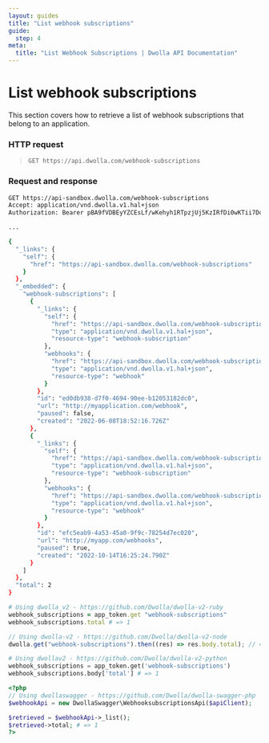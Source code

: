 ```yaml
---
layout: guides
title: "List webhook subscriptions"
guide:
  step: 4
meta:
  title: "List Webhook Subscriptions | Dwolla API Documentation"
---
```


# List webhook subscriptions

This section covers how to retrieve a list of webhook subscriptions that belong to an application.

### HTTP request

> `GET https://api.dwolla.com/webhook-subscriptions`

### Request and response

```bash
GET https://api-sandbox.dwolla.com/webhook-subscriptions
Accept: application/vnd.dwolla.v1.hal+json
Authorization: Bearer pBA9fVDBEyYZCEsLf/wKehyh1RTpzjUj5KzIRfDi0wKTii7DqY

...

{
  "_links": {
    "self": {
      "href": "https://api-sandbox.dwolla.com/webhook-subscriptions"
    }
  },
  "_embedded": {
    "webhook-subscriptions": [
      {
        "_links": {
          "self": {
            "href": "https://api-sandbox.dwolla.com/webhook-subscriptions/ed0db938-d7f0-4694-90ee-b12053182dc0",
            "type": "application/vnd.dwolla.v1.hal+json",
            "resource-type": "webhook-subscription"
          },
          "webhooks": {
            "href": "https://api-sandbox.dwolla.com/webhook-subscriptions/ed0db938-d7f0-4694-90ee-b12053182dc0/webhooks",
            "type": "application/vnd.dwolla.v1.hal+json",
            "resource-type": "webhook"
          }
        },
        "id": "ed0db938-d7f0-4694-90ee-b12053182dc0",
        "url": "http://myapplication.com/webhook",
        "paused": false,
        "created": "2022-06-08T18:52:16.726Z"
      },
      {
        "_links": {
          "self": {
            "href": "https://api-sandbox.dwolla.com/webhook-subscriptions/efc5eab9-4a53-45a0-9f9c-78254d7ec020",
            "type": "application/vnd.dwolla.v1.hal+json",
            "resource-type": "webhook-subscription"
          },
          "webhooks": {
            "href": "https://api-sandbox.dwolla.com/webhook-subscriptions/efc5eab9-4a53-45a0-9f9c-78254d7ec020/webhooks",
            "type": "application/vnd.dwolla.v1.hal+json",
            "resource-type": "webhook"
          }
        },
        "id": "efc5eab9-4a53-45a0-9f9c-78254d7ec020",
        "url": "http://myapp.com/webhooks",
        "paused": true,
        "created": "2022-10-14T16:25:24.790Z"
      }
    ]
  },
  "total": 2
}
```

```ruby
# Using dwolla_v2 - https://github.com/Dwolla/dwolla-v2-ruby
webhook_subscriptions = app_token.get "webhook-subscriptions"
webhook_subscriptions.total # => 1
```

```javascript
// Using dwolla-v2 - https://github.com/Dwolla/dwolla-v2-node
dwolla.get("webhook-subscriptions").then((res) => res.body.total); // => 1
```

```python
# Using dwollav2 - https://github.com/Dwolla/dwolla-v2-python
webhook_subscriptions = app_token.get('webhook-subscriptions')
webhook_subscriptions.body['total'] # => 1
```

```php
<?php
// Using dwollaswagger - https://github.com/Dwolla/dwolla-swagger-php
$webhookApi = new DwollaSwagger\WebhooksubscriptionsApi($apiClient);

$retrieved = $webhookApi->_list();
$retrieved->total; # => 1
?>
```
